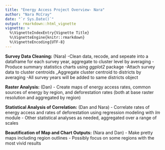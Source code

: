 ```yaml
---
title: "Energy Access Project Overview- Nara"
author: "Nara McCray"
date: "`r Sys.Date()`"
output: rmarkdown::html_vignette
vignette: >
  %\VignetteIndexEntry{Vignette Title}
  %\VignetteEngine{knitr::rmarkdown}
  %\VignetteEncoding{UTF-8}
---
```

**Survey Data Cleaning:** (Nara)
-Clean data, recode, and sepeate into a dataframe for each survey year, aggregate to cluster level by averaging
-Produce summary statistics charts using *ggplot2* package
-Attach survey data to cluster centroids
_Aggregate cluster centroid to districts by averaging
  -All survey years will be added to same districts object

**Raster Analysis:** (Dan)
- Create maps of energy access rates, common sources of energy by region, and deforestation rates (both at base raster resolution and aggregated by region)

**Statistical Analysis of Correlation:** (Dan and Nara)
- Correlate rates of energy access and rates of deforestation using regression modeling with *lm* module
- Other statistical analyses as needed, aggregated over a range of scales

**Beautification of Map and Chart Outputs:** (Nara and Dan)
- Make pretty maps including region outlines
- Possibly focus on some regions with the most vivid results
